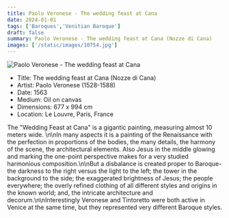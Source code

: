 ```yaml
---
title: Paolo Veronese - The wedding feast at Cana
date: 2024-01-01
tags: ['Baroques','Venitian Baroque']
draft: false
summary: Paolo Veronese - The wedding feast at Cana (Nozze di Cana)
images: ['/static/images/10754.jpg']
---
```


![Paolo Veronese - The wedding feast at Cana](/static/images/10754.jpg)

* Title: The wedding feast at Cana (Nozze di Cana)
* Artist: Paolo Veronese (1528-1588)
* Date: 1563
* Medium: Oil on canvas
* Dimensions: 677 x 994 cm
* Location: Le Louvre, Paris, France

The \"Wedding Feast at Cana\" is a gigantic painting, measuring almost 10 meters wide. \n\nIn many aspects it is a painting of the Renaissance with the perfection in proportions of the bodies, the many details, the harmony of the scene, the architectural elements. Also Jesus in the middle glowing and marking the one-point perspective makes for a very studied harmonious composition.\n\nBut a disbalance is created proper to Baroque- the darkness to the right versus the light to the left; the tower in the background to the side; the exaggerated brightness of Jesus; the people everywhere; the overly refined clothing of all different styles and origins in the known world; and, the intricate architecture and decorum.\n\nInterestingly Veronese and Tintoretto were both active in Venice at the same time, but they represented very different Baroque styles.
